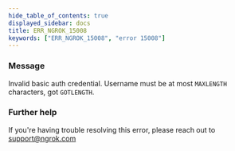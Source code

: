 ```yaml
---
hide_table_of_contents: true
displayed_sidebar: docs
title: ERR_NGROK_15008
keywords: ["ERR_NGROK_15008", "error 15008"]
---
```


### Message

Invalid basic auth credential. Username must be at most `MAXLENGTH` characters, got `GOTLENGTH`.

### Further help

If you're having trouble resolving this error, please reach out to [support@ngrok.com](mailto:support@ngrok.com?subject=Help%20with%20ERR_NGROK_15008)
